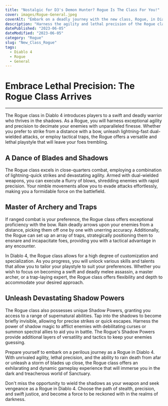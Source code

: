 ```yaml
---
title: "Nostalgic for D3's Demon Hunter? Rogue Is The Class For You!"
cover: images/Rogue-General.jpeg
coverAlt: "Embark on a deadly journey with the new class, Rogue, in Diablo 4"
description: "Harness the agility and lethal precision of the Rogue class in Diablo 4 as you traverse the realms of darkness and seek vengeance."
datePublished: "2023-06-05"
dateModified: "2023-06-05"
category: "Rogue"
slug: "New_Class_Rogue"
tags:
  - Diablo 4
  - Rogue
  - General
---
```


# Embrace Lethal Precision: The Rogue Class Arrives
---
The Rogue class in Diablo 4 introduces players to a swift and deadly warrior who thrives in the shadows. As a Rogue, you will harness exceptional agility and precision to decimate your enemies with unparalleled finesse. Whether you prefer to strike from a distance with a bow, unleash lightning-fast dual-wielded attacks, or employ tactical traps, the Rogue offers a versatile and lethal playstyle that will leave your foes trembling.

## A Dance of Blades and Shadows
The Rogue class excels in close-quarters combat, employing a combination of lightning-quick strikes and devastating agility. Armed with dual-wielded weapons, you can execute a flurry of blows, shredding enemies with rapid precision. Your nimble movements allow you to evade attacks effortlessly, making you a formidable force on the battlefield.

## Master of Archery and Traps
If ranged combat is your preference, the Rogue class offers exceptional proficiency with the bow. Rain deadly arrows upon your enemies from a distance, picking them off one by one with unerring accuracy. Additionally, the Rogue can set up an array of traps, strategically positioning them to ensnare and incapacitate foes, providing you with a tactical advantage in any encounter.

In Diablo 4, the Rogue class allows for a high degree of customization and specialization. As you progress, you will unlock various skills and talents that allow you to tailor your playstyle to suit your preferences. Whether you wish to focus on becoming a swift and deadly melee assassin, a master archer, or a trap-laying expert, the Rogue class offers flexibility and depth to accommodate your desired approach.

## Unleash Devastating Shadow Powers
The Rogue class also possesses unique Shadow Powers, granting you access to a range of supernatural abilities. Tap into the shadows to become briefly invisible, allowing for precise strikes or quick escapes. Harness the power of shadow magic to afflict enemies with debilitating curses or summon spectral allies to aid you in battle. The Rogue's Shadow Powers provide additional layers of versatility and tactics to keep your enemies guessing.

Prepare yourself to embark on a perilous journey as a Rogue in Diablo 4. With unrivaled agility, lethal precision, and the ability to rain death from afar or unleash a storm of blades up close, the Rogue class offers an exhilarating and dynamic gameplay experience that will immerse you in the dark and treacherous world of Sanctuary.

Don't miss the opportunity to wield the shadows as your weapon and seek vengeance as a Rogue in Diablo 4. Choose the path of stealth, precision, and swift justice, and become a force to be reckoned with in the realms of darkness.